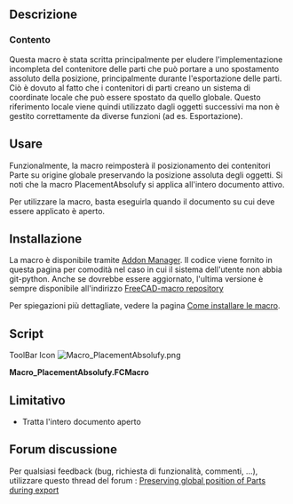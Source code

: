 <languages/>

{{Macro/it
|Name=PlacementAbsolufy
|Name/it=PlacementAbsolufy
|Icon=Macro_PlacementAbsolufy.png
|Description=Questa macro ripristina la posizione di tutti i contenitori di parti per documentare l'origine mantenendo le posizioni assolute dell'oggetto.<br/>Questa macro è stata scritta principalmente per eludere l'implementazione incompleta del contenitore di parti che può portare a uno spostamento di posizione assoluto, principalmente durante l'esportazione di parti. Ciò è dovuto al fatto che i contenitori di parti creano un sistema di coordinate locale che può essere spostato da quello globale. Questo riferimento locale viene quindi utilizzato dagli oggetti successivi ma non è gestito correttamente da diverse funzioni (ad es. Esportazione).
|Author=OpenBrain
|Date=2019-06-10
|Version=0.2
|FCVersion= 0.17+
|SeeAlso=[[Macro_StraightenObject/it|Macro StraightenObject]] [[Image:Macro_StraightenObject.png|24px]]
|Download=[https://www.freecadweb.org/wiki/images/9/92/Macro_PlacementAbsolufy.png ToolBar Icon]
}}

<span id="Description"></span>
==Descrizione==

<span id="Context"></span>
===Contento===

Questa macro è stata scritta principalmente per eludere l'implementazione incompleta del contenitore delle parti che può portare a uno spostamento assoluto della posizione, principalmente durante l'esportazione delle parti. Ciò è dovuto al fatto che i contenitori di parti creano un sistema di coordinate locale che può essere spostato da quello globale. Questo riferimento locale viene quindi utilizzato dagli oggetti successivi ma non è gestito correttamente da diverse funzioni (ad es. Esportazione).

<span id="Usage"></span>
==Usare==

Funzionalmente, la macro reimposterà il posizionamento dei contenitori Parte su origine globale preservando la posizione assoluta degli oggetti.
Si noti che la macro PlacementAbsolufy si applica all'intero documento attivo.

Per utilizzare la macro, basta eseguirla quando il documento su cui deve essere applicato è aperto.

<span id="Installation"></span>
==Installazione==

La macro è disponibile tramite [[Std AddonMgr/fr|Addon Manager]].
Il codice viene fornito in questa pagina per comodità nel caso in cui il sistema dell'utente non abbia git-python. Anche se dovrebbe essere aggiornato, l'ultima versione è sempre disponibile all'indirizzo [https://github.com/FreeCAD/FreeCAD-macros/blob/master/Utility/PlacementAbsolufy.FCMacro FreeCAD-macro repository]

Per spiegazioni più dettagliate, vedere la pagina [[How to install macros/it|Come installare le macro]].

==Script==

ToolBar Icon [[Image:Macro_PlacementAbsolufy.png]]

'''Macro_PlacementAbsolufy.FCMacro'''

{{MacroCode|code=
#!/usr/bin/python
#####################################
# Copyright (c) openBrain 2019
# Licensed under LGPL v2
#
# This macro will reset position of all part containers to document origin while keeping the absolute object positions
#
# Version history :
# *0.2 : some typo improvement + commenting for official PR
# *0.1 : alpha release, almost no test performed
#
#####################################

__Name__ = 'PlacementAbsolufy'
__Comment__ = 'Reset part containers to global origin while keeping object positions'
__Author__ = 'openBrain'
__Version__ = '0.2'
__Date__ = '2019-06-10'
__License__ = 'LGPL v2'
__Web__ = 'https://www.freecadweb.org/wiki/Macro_PlacementAbsolufy'
__Wiki__ = 'https://www.freecadweb.org/wiki/Macro_PlacementAbsolufy'
__Icon__ = ''
__Help__ = 'Run the macro with model active in the GUI'
__Status__ = 'Alpha'
__Requires__ = 'FreeCAD >= 0.17'
__Communication__ = 'https://forum.freecadweb.org/viewtopic.php?f=3&t=36869'
__Files__ = ''

currState = {} #initialize a dictionary to store current object placements

for obj in App.ActiveDocument.Objects: #going through active document objects
    if "Placement" in obj.PropertiesList: #if object has a Placement property
        currState[obj] = obj.getGlobalPlacement() #store the object pointer with its global placement

App.ActiveDocument.openTransaction("Absolufy") #open a transaction for undo management

for obj, plac in currState.items(): #going through all moveable objects
    if obj.isDerivedFrom("App::Part"): #if object is a part container
        obj.Placement = App.Placement(App.Vector(0,0,0),App.Rotation(0,0,0)) #reset its placement to global document origin
    elif obj.TypeId[:5] == "App::": #if object is another App type (typically an origin axis or plane)
        None #do nothing
    else: #for all other objects
        obj.Placement = plac #replace them at their global (absolute) placement

App.ActiveDocument.commitTransaction() #commit transaction
}}

<span id="Limitations"></span>
==Limitativo==

* Tratta l'intero documento aperto

<span id="Forum_discussion"></span>
==Forum discussione==

Per qualsiasi feedback (bug, richiesta di funzionalità, commenti, ...), utilizzare questo thread del forum : [https://forum.freecadweb.org/viewtopic.php?f=3&t=36869 Preserving global position of Parts during export]
